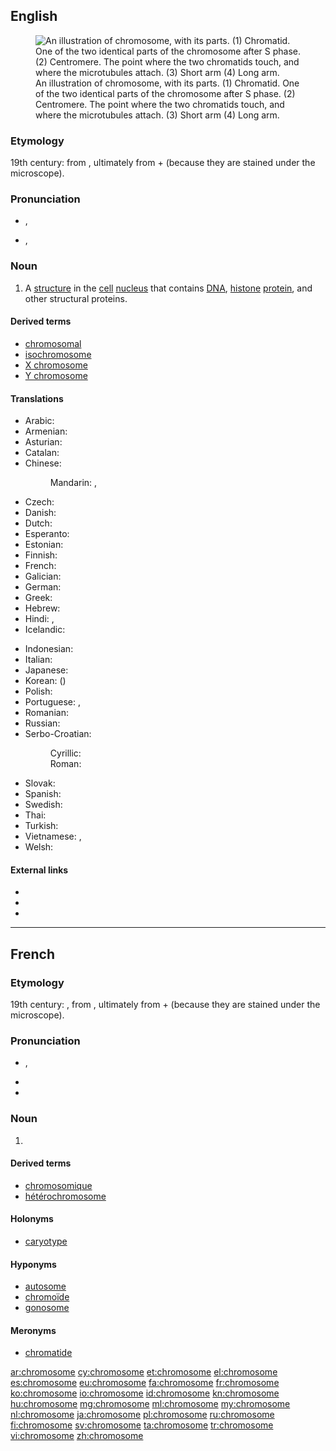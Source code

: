 ==English==
{{wikipedia}}
[[Image:Chromosome-upright.png|thumb|An illustration of chromosome, with its parts. (1) Chromatid. One of the two identical parts of the chromosome after S phase. (2) Centromere. The point where the two chromatids touch, and where the microtubules attach. (3) Short arm (4) Long arm.]]

===Etymology===
19th century: from {{etyl|de|en}} {{term|Chromosom|lang=de}}, ultimately from {{etyl|grc|en}} {{term|χρῶμα||tr=khroma|colour|sc=polytonic|lang=grc}} + {{term|σῶμα||body|sc=polytonic|lang=grc}} (because they are stained under the microscope).

===Pronunciation===
* {{a|UK}} {{IPA|/ˈkɹəʊ.məˌsəʊm/}}, {{X-SAMPA|/"kr@U.m@%s@Um/}}
* {{a|US}} {{IPA|/ˈkɹoʊməˌsoʊm/}}, {{X-SAMPA|/"kroUm@%soUm/}}

===Noun===
{{en-noun}}

# {{context|biology|cytology|lang=en}} A [[structure]] in the [[cell]] [[nucleus]] that contains [[DNA]], [[histone]] [[protein]], and other structural proteins.

====Derived terms====
* [[chromosomal]]
* [[isochromosome]]
* [[X chromosome]]
* [[Y chromosome]]

====Translations====
{{trans-top|structure in the cell nucleus}}
* Arabic: {{t-|ar|كروموسوم|m|tr=krumusuum}}
* Armenian: {{t-|hy|քրոմոսոմ|tr=k’romosom}}
* Asturian: {{t-|ast|cromosoma|m}}
* Catalan: {{t-|ca|cromosoma|m}}
* Chinese:
*: Mandarin: {{t|cmn|染色體|sc=Hani}},  {{t|cmn|染色体|tr=rǎnsètǐ|sc=Hani}}
* Czech: {{t-|cs|chromozom|m}}
* Danish: {{t-|da|kromosom}}
* Dutch: {{t+|nl|chromosoom|n}}
* Esperanto: {{t-|eo|kromosomo}}
* Estonian: {{t-|et|kromosoom}}
* Finnish: {{t+|fi|kromosomi}}
* French: {{t+|fr|chromosome|m}}
* Galician: {{t-|gl|cromosoma|m}}
* German: {{t+|de|Chromosom|n}}
* Greek: {{t+|el|χρωμόσωμα|n|tr=khromósoma}}
* Hebrew: {{t+|he|כרומוזום}}
* Hindi: {{t-|hi|गुणसूत्र|tr=guṇasūtra}},  {{t-|hi|गुण सूत्र|tr=guṇa sūtra}}
* Icelandic: {{t+|is|litningur|m}}
{{trans-mid}}
* Indonesian: {{t+|id|kromosom}}
* Italian: {{t+|it|cromosoma|m}}
* Japanese: {{t+|ja|染色体|tr=せんしょくたい, senshokutai}}
* Korean: {{t+|ko|염색체|tr=yeomsaekchae|sc=Hang}} ({{t+|ko|染色體|sc=Hani}})
* Polish: {{t+|pl|chromosom}}
* Portuguese: {{t-|pt|cromossoma|m}} {{qualifier|Portugal}}, {{t+|pt|cromossomo|m}} {{qualifier|Brazil}}
* Romanian: {{t+|ro|cromozom|m}}
* Russian: {{t+|ru|хромосома|f|tr=xromosóma}}
* Serbo-Croatian:
*: Cyrillic: {{t-|sh|хромозом}}
*: Roman: {{t-|sh|hromozom}}
* Slovak: {{t-|sk|chromozóm|m}}
* Spanish: {{t+|es|cromosoma|m}}
* Swedish: {{t-|sv|kromosom|c}}
* Thai: {{t-|th|โครโมโซม|tr=khormosom}}
* Turkish: {{t+|tr|kromozom}}
* Vietnamese: {{t-|vi|chất sinh sắt}},  {{t-|vi|nhiểm sắc thể}}
* Welsh: {{t-|cy|cromosom|m}}
{{trans-bottom}}

====External links====
* {{R:Webster 1913}}
* {{R:Century 1911}}
* {{R:OneLook}}

----

==French==

===Etymology===
19th century: {{confix|chromo|some|lang=fr}}, from {{etyl|de|fr}} {{term|Chromosom|lang=de}}, ultimately from {{etyl|grc|fr}} {{term|χρῶμα||tr=khroma|colour|sc=polytonic|lang=grc}} + {{term|σῶμα||body|sc=polytonic|lang=grc}} (because they are stained under the microscope).

===Pronunciation===
* {{IPA|/kʁɔ.mɔ.zɔm/|lang=fr}}, {{X-SAMPA|/kRO.mO.zOm/|lang=fr}}
* {{homophones|chromosomes|lang=fr}}
* {{hyphenation|chro|mo|some|lang=fr}}

===Noun===
{{fr-noun|m}}

# {{context|biology|cytology|lang=fr}} {{l|en|chromosome}}

====Derived terms====
* [[chromosomique]]
* [[hétérochromosome]]

====Holonyms====
* [[caryotype]]

====Hyponyms====
* [[autosome]]
* [[chromoïde]]
* [[gonosome]]

====Meronyms====
* [[chromatide]]

[[ar:chromosome]]
[[cy:chromosome]]
[[et:chromosome]]
[[el:chromosome]]
[[es:chromosome]]
[[eu:chromosome]]
[[fa:chromosome]]
[[fr:chromosome]]
[[ko:chromosome]]
[[io:chromosome]]
[[id:chromosome]]
[[kn:chromosome]]
[[hu:chromosome]]
[[mg:chromosome]]
[[ml:chromosome]]
[[my:chromosome]]
[[nl:chromosome]]
[[ja:chromosome]]
[[pl:chromosome]]
[[ru:chromosome]]
[[fi:chromosome]]
[[sv:chromosome]]
[[ta:chromosome]]
[[tr:chromosome]]
[[vi:chromosome]]
[[zh:chromosome]]